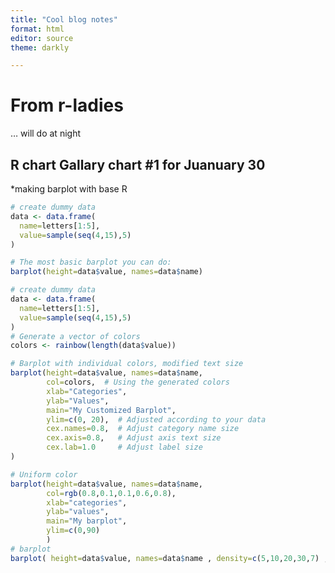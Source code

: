 ```yaml
---
title: "Cool blog notes"
format: html
editor: source
theme: darkly

---
```


# From r-ladies
... will do at night

## R chart Gallary chart #1 for Juanuary 30

*making barplot with base R
```r
# create dummy data
data <- data.frame(
  name=letters[1:5],
  value=sample(seq(4,15),5)
)

# The most basic barplot you can do:
barplot(height=data$value, names=data$name)
```

```r
# create dummy data
data <- data.frame(
  name=letters[1:5],
  value=sample(seq(4,15),5)
)
# Generate a vector of colors
colors <- rainbow(length(data$value))

# Barplot with individual colors, modified text size
barplot(height=data$value, names=data$name, 
        col=colors,  # Using the generated colors
        xlab="Categories", 
        ylab="Values", 
        main="My Customized Barplot", 
        ylim=c(0, 20),  # Adjusted according to your data
        cex.names=0.8,  # Adjust category name size
        cex.axis=0.8,   # Adjust axis text size
        cex.lab=1.0     # Adjust label size
)

# Uniform color
barplot(height=data$value, names=data$name, 
        col=rgb(0.8,0.1,0.1,0.6,0.8),
        xlab="categories", 
        ylab="values", 
        main="My barplot", 
        ylim=c(0,90)
        )
# barplot
barplot( height=data$value, names=data$name , density=c(5,10,20,30,7) , angle=c(0,45,90,11,36) , col="Red"   )
```

